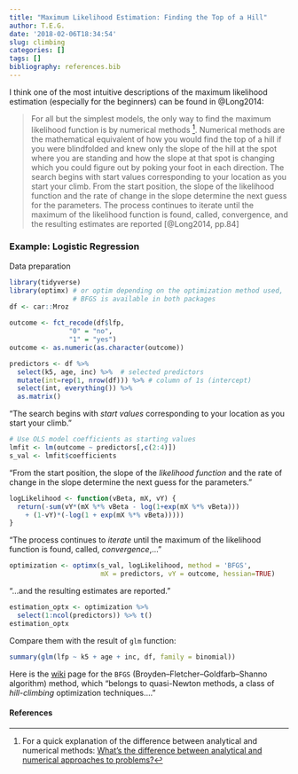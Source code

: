 ```yaml
---
title: "Maximum Likelihood Estimation: Finding the Top of a Hill"
author: T.E.G.
date: '2018-02-06T18:34:54'
slug: climbing
categories: []
tags: []
bibliography: references.bib
---
```


I think one of the most intuitive descriptions of the maximum likelihood estimation (especially for the beginners) can be found in @Long2014:

> For all but the simplest models, the only way to find the maximum likelihood function is by numerical methods ^[For a quick explanation of the difference between analytical and numerical methods: [What’s the difference between analytical and numerical approaches to problems?](https://math.stackexchange.com/a/935458)]. Numerical methods are the mathematical equivalent of how you would find the top of a hill if you were blindfolded and knew only the slope of the hill at the spot where you are standing and how the slope at that spot is changing which you could figure out by poking your foot in each direction. The search begins with start values corresponding to your location as you start your climb. From the start position, the slope of the likelihood function and the rate of change in the slope determine the next guess for the parameters. The process continues to iterate until the maximum of the likelihood function is found, called, convergence, and the resulting estimates are reported [@Long2014, pp.84]

### Example: Logistic Regression

Data preparation
```r
library(tidyverse)
library(optimx) # or optim depending on the optimization method used, 
                # BFGS is available in both packages
df <- car::Mroz

outcome <- fct_recode(df$lfp,
               "0" = "no",
               "1" = "yes")
outcome <- as.numeric(as.character(outcome))

predictors <- df %>% 
  select(k5, age, inc) %>%  # selected predictors
  mutate(int=rep(1, nrow(df))) %>% # column of 1s (intercept)
  select(int, everything()) %>% 
  as.matrix()
```

"The search begins with *start values* corresponding to your location as you start your climb."

```r
# Use OLS model coefficients as starting values
lmfit <- lm(outcome ~ predictors[,c(2:4)])
s_val <- lmfit$coefficients
```

"From the start position, the slope of the *likelihood function* and the rate of change in the slope determine the next guess for the parameters."

```r
logLikelihood <- function(vBeta, mX, vY) {
  return(-sum(vY*(mX %*% vBeta - log(1+exp(mX %*% vBeta)))
    + (1-vY)*(-log(1 + exp(mX %*% vBeta)))))  
}
```

"The process continues to *iterate* until the maximum of the likelihood function is found, called, *convergence*,..."

```r
optimization <- optimx(s_val, logLikelihood, method = 'BFGS', 
                       mX = predictors, vY = outcome, hessian=TRUE)
```

"...and the resulting estimates are reported."

```r
estimation_optx <- optimization %>%
  select(1:ncol(predictors)) %>% t()
estimation_optx
```

Compare them with the result of `glm` function:

```r
summary(glm(lfp ~ k5 + age + inc, df, family = binomial))
```

Here is the [wiki](https://en.wikipedia.org/wiki/Broyden%E2%80%93Fletcher%E2%80%93Goldfarb%E2%80%93Shanno_algorithm) page for the `BFGS` (Broyden–Fletcher–Goldfarb–Shanno algorithm) method, which "belongs to quasi-Newton methods, a class of *hill-climbing* optimization techniques...."

#### **References**








